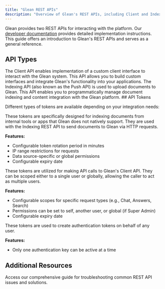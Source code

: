 ```yaml
---
title: "Glean REST APIs"
description: "Overview of Glean's REST APIs, including Client and Indexing APIs, along with token types and their features"
---
```


Glean provides two REST APIs for interacting with the platform. Our [developer documentation](https://developers.glean.com/) provides detailed implementation instructions. This guide offers an introduction to Glean's REST APIs and serves as a general reference.

## API Types

<CardGroup>
<Card title="Client API" icon="user" href="https://developers.glean.com/client/overview/">
  The Client API enables implementation of a custom client interface to interact with the Glean system. This API allows you to build custom interfaces and integrate Glean's functionality into your applications.
</Card>

<Card title="Indexing API" icon="database" href="https://developers.glean.com/indexing/overview/">
  The Indexing API (also known as the Push API) is used to upload documents to Glean. This API enables you to programmatically manage document indexing and content integration with the Glean platform.
</Card>
</CardGroup>
## API Tokens

Different types of tokens are available depending on your integration needs:

<ResponseField name="Indexing Token" type="object" required>
  These tokens are specifically designed for indexing documents from internal tools or apps that Glean does not natively support. They are used with the Indexing REST API to send documents to Glean via HTTP requests.

  **Features:**
  - Configurable token rotation period in minutes
  - IP range restrictions for requests
  - Data source-specific or global permissions
  - Configurable expiry date
</ResponseField>

<ResponseField name="Client Token" type="object" required>
  These tokens are utilized for making API calls to Glean's Client API. They can be scoped either to a single user or globally, allowing the caller to act as multiple users.

  **Features:**
  - Configurable scopes for specific request types (e.g., Chat, Answers, Search)
  - Permissions can be set to self, another user, or global (if Super Admin)
  - Configurable expiry date
</ResponseField>

<ResponseField name="Authentication Token API Key" type="object" required>
  These tokens are used to create authentication tokens on behalf of any user.

  **Features:**
  - Only one authentication key can be active at a time
</ResponseField>

## Additional Resources

<Card title="API Troubleshooting Guide" icon="wrench" href="https://support.glean.com/hc/en-us/articles/27590109118235-Troubleshooting-Rest-API-Issues">
  Access our comprehensive guide for troubleshooting common REST API issues and solutions.
</Card>
